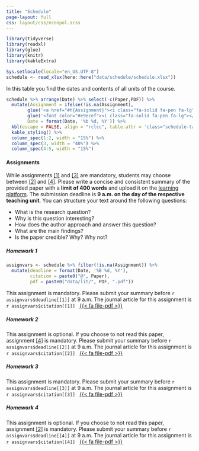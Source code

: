 ```yaml
---
title: "Schedule"
page-layout: full
css: layout/css/econpol.scss
---
```


```r
library(tidyverse)
library(readxl)
library(glue)
library(knitr)
library(kableExtra)

Sys.setlocale(locale="en_US.UTF-8")
schedule <- read_xlsx(here::here("data/schedule/schedule.xlsx"))
```

In this table you find the dates and contents of all units of the course.


::: {.schedule-table}
```r
schedule %>% arrange(Date) %>% select(-c(Paper,PDF)) %>%
  mutate(Assignment = ifelse(!is.na(Assignment),
        glue('<a href="#h{Assignment}"><i class="fa-solid fa-pen fa-lg"></i></a>'),
        glue('<font color="#e9ecef"><i class="fa-solid fa-pen fa-lg"></i></font>')),
        Date = format(Date, '%b %d, %Y')) %>%
  kbl(escape = FALSE, align = "rclcc", table.attr = 'class="schedule-table"') %>% 
  kable_styling() %>% 
  column_spec(1:2, width = "15%") %>% 
  column_spec(3, width = "40%") %>% 
  column_spec(4:5, width = "15%")
```
:::

#### Assignments

While assignments [[1]](#homework-1) and [[3]](#homework-3) are mandatory, students may choose between [[2]](#homework-2) and [[4]](#homework-4). Please write a concise and consistent summary of the provided paper with a **limit of 400 words** and upload it on the [learning platform](https://learn.wu.ac.at). The submission deadline is **9 a.m. on the day of the respective teaching unit**. You can structure your text around the following questions:

- What is the research question?
- Why is this question interesting?
- How does the author approach and answer this question? 
- What are the main findings? 
- Is the paper credible? Why? Why not?

##### Homework 1{#h1}

```r
assignvars <- schedule %>% filter(!is.na(Assignment)) %>%
  mutate(deadline = format(Date, '%B %d, %Y'),
         citation = paste0("@", Paper),
         pdf = paste0("data/lit/", PDF, ".pdf"))
```

This assignment is mandatory. Please submit your summary before `r assignvars$deadline[[1]]` at 9 a.m. The journal article for this assignment is `r assignvars$citation[[1]]` &nbsp; <a href = "`r assignvars$pdf[[1]]`">{{< fa file-pdf >}}</a>

##### Homework 2{#h2}

This assignment is optional. If you choose to not read this paper, assignment [[4]](#homework-4) is mandatory. Please submit your summary before `r assignvars$deadline[[2]]` at 9 a.m. The journal article for this assignment is `r assignvars$citation[[2]]` &nbsp; <a href = "`r assignvars$pdf[[2]]`">{{< fa file-pdf >}}</a>

##### Homework 3{#h3}

This assignment is mandatory. Please submit your summary before `r assignvars$deadline[[3]]` at 9 a.m. The journal article for this assignment is `r assignvars$citation[[3]]` &nbsp; <a href = "`r assignvars$pdf[[3]]`">{{< fa file-pdf >}}</a>

##### Homework 4{#h4}

This assignment is optional. If you choose to not read this paper, assignment [[2]](#homework-2) is mandatory. Please submit your summary before `r assignvars$deadline[[4]]` at 9 a.m. The journal article for this assignment is `r assignvars$citation[[4]]` &nbsp; <a href = "`r assignvars$pdf[[4]]`">{{< fa file-pdf >}}</a>